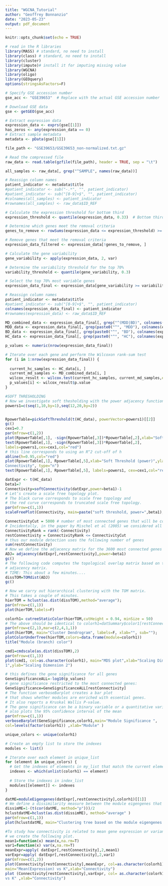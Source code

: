---
title: "WGCNA_Tutorial"
author: "Geoffrey Bonnanzio"
date: "2023-05-23"
output: pdf_document
---

```{r setup, include=FALSE}
knitr::opts_chunk$set(echo = TRUE)
```

```{r libraries}
# read in the R libraries
library(MASS) # standard, no need to install
library(class) # standard, no need to install
library(cluster)
library(impute)# install it for imputing missing value
library(WGCNA)
library(oligo)
library(GEOquery)
options(stringsAsFactors=F)
```



```{r}

# Specify GSE accession number
gse_acc <- "GSE39653"  # Replace with the actual GSE accession number

# Download GSE data
gse <- getGEO(gse_acc)

# Extract expression data
expression_data <- exprs(gse[[1]])
has_zeros <- any(expression_data == 0)
# Extract sample metadata
metadata <- pData(gse[[1]])
```

```{r}
file_path <- "GSE39653/GSE39653_non-normalized.txt.gz"

# Read the compressed file
raw_data <- read.table(gzfile(file_path), header = TRUE, sep = "\t")

all_samples <- raw_data[, grep("^SAMPLE", names(raw_data))]

# Reassign column names
patient_indicator <- metadata$title
#patient_indicator <- sub("-.*", "", patient_indicator)
#patient_indicator <- sub("[0-9]+$", "", patient_indicator)
#colnames(all_samples) <- patient_indicator
#rownames(all_samples) <- raw_data$ID_REF

```

```{r}


# Calculate the expression threshold for bottom third
expression_threshold <- quantile(expression_data, 0.33)  # Bottom third threshold

# Determine which genes meet the removal criteria
genes_to_remove <- rowSums(expression_data <= expression_threshold) >= 0.8 * ncol(expression_data)

# Remove genes that meet the removal criteria
expression_data_filtered <- expression_data[!genes_to_remove, ]

# Calculate the gene variability
gene_variability <- apply(expression_data, 2, var)

# Determine the variability threshold for the top 70%
variability_threshold <- quantile(gene_variability, 0.3)

# Select the top 70% most variable genes
expression_data_final <- expression_data[gene_variability >= variability_threshold, ]


```



```{r}
# Reassign column names
patient_indicator <- metadata$title
#patient_indicator <- sub("[0-9]+$", "", patient_indicator)
colnames(expression_data_final) <- patient_indicator
#rownames(expression_data) <- raw_data$ID_REF
```


```{r}
MD_combined_data <- expression_data_final[, grep("^(MDD|BD)", colnames(expression_data_final))]
MDD_data <- expression_data_final[, grep(paste0("^", "MDD"), colnames(expression_data_final))]
BD_data <- expression_data_final[, grep(paste0("^", "BD"), colnames(expression_data_final))]
HC_data <- expression_data_final[, grep(paste0("^", "HC"), colnames(expression_data_final))]
```

```{r}
p_values <- numeric(nrow(expression_data_final))

# Iterate over each gene and perform the Wilcoxon rank-sum test
for (i in 1:nrow(expression_data_final)) {
  
  current_hc_samples <- HC_data[i, ]
  current_md_samples <- MD_combined_data[i, ]
  wilcox_result <- wilcox.test(current_hc_samples, current_md_samples,exact = FALSE)
  p_values[i] <- wilcox_result$p.value
}

```

```{r}
#SOFT THRESHOLDING
# Now we investigate soft thesholding with the power adjacency function
powers1=c(seq(1,10,by=1),seq(12,20,by=2))


RpowerTable=pickSoftThreshold(t(HC_data), powerVector=powers1)[[2]]
gc()
cex1=0.7
par(mfrow=c(1,2))
plot(RpowerTable[,1], -sign(RpowerTable[,3])*RpowerTable[,2],xlab="Soft Threshold (power)",ylab="Scale Free Topology Model Fit,signed R^2",type="n")
text(RpowerTable[,1], -sign(RpowerTable[,3])*RpowerTable[,2],
labels=powers1,cex=cex1,col="red")
# this line corresponds to using an R^2 cut-off of h
abline(h=0.95,col="red")
plot(RpowerTable[,1], RpowerTable[,5],xlab="Soft Threshold (power)",ylab="Mean
Connectivity", type="n")
text(RpowerTable[,1], RpowerTable[,5], labels=powers1, cex=cex1,col="red") 
```

```{r}
datExpr <- t(HC_data)
beta1=7
Connectivity=softConnectivity(datExpr,power=beta1)-1
# Let’s create a scale free topology plot.
# The black curve corresponds to scale free topology and
# the red curve corresponds to truncated scale free topology.
par(mfrow=c(1,1))
scaleFreePlot(Connectivity, main=paste("soft threshold, power=",beta1), truncated=F) 
```

```{r}
ConnectivityCut = 5000 # number of most connected genes that will be considered
# Incidentally, in the paper by Mischel et al (2005) we considered all 3600 #genes.
ConnectivityRank = rank(-Connectivity)
restConnectivity = ConnectivityRank <= ConnectivityCut
# thus our module detection uses the following number of genes
sum(restConnectivity)
# Now we define the adjacency matrix for the 3600 most connected genes
ADJ= adjacency(datExpr[,restConnectivity],power=beta1)
gc()
# The following code computes the topological overlap matrix based on the
# adjacency matrix.
# TIME: This about a few minutes....
dissTOM=TOMdist(ADJ)
gc() 

# Now we carry out hierarchical clustering with the TOM matrix.
# This takes a couple of minutes.
hierTOM = hclust(as.dist(dissTOM),method="average");
par(mfrow=c(1,1))
plot(hierTOM,labels=F)
```

```{r}
colorh1= cutreeStaticColor(hierTOM,cutHeight = 0.94, minSize = 50)
# The above should be identical to colorh1=datSummary$color1[restConnectivity]
par(mfrow=c(2,1),mar=c(2,4,1,1))
plot(hierTOM, main="Cluster Dendrogram", labels=F, xlab="", sub="");
plotColorUnderTree(hierTOM,colors=data.frame(module=colorh1))
title("Module (branch) color")
```


```{r}
cmd1=cmdscale(as.dist(dissTOM),2)
par(mfrow=c(1,1))
plot(cmd1, col=as.character(colorh1), main="MDS plot",xlab="Scaling Dimension
1",ylab="Scaling Dimension 2") 
```

```{r}
# this defines the gene significance for all genes
GeneSignificanceALL=-log10(p_values)
# gene significance restricted to the most connected genes:
GeneSignificance=GeneSignificanceALL[restConnectivity]
# The function verboseBarplot creates a bar plot
# that shows whether modules are enriched with essential genes.
# It also reports a Kruskal Wallis P-value.
# The gene significance can be a binary variable or a quantitative variable.
# also plots the 95% confidence interval of the mean
par(mfrow=c(1,1))
verboseBarplot(GeneSignificance,colorh1,main="Module Significance ",
col=levels(factor(colorh1)) ,xlab="Module" ) 
```


```{r plot_module_profile}

unique_colors <- unique(colorh1)

# Create an empty list to store the indexes
modules <- list()

# Iterate over each element in unique_list
for (element in unique_colors) {
  # Get the indexes of elements in my_list that match the current element
  indexes <- which(unlist(colorh1) == element)
  
  # Store the indexes in index_list
  modules[[element]] <- indexes
}

```



```{r}
datME=moduleEigengenes(datExpr[,restConnectivity],colorh1)[[1]]
# We define a dissimilarity measure between the module eigengenes that keeps track of the sign of the correlation between the module eigengenes.
dissimME=1-(t(cor(datME, method="p")))/2
hclustdatME=hclust(as.dist(dissimME), method="average" )
par(mfrow=c(1,1))
plot(hclustdatME, main="Clustering tree based on the module eigengenes of modules") 
```


```{r}
#To study how connectivity is related to mean gene expression or variance of gene expression
# we create the following plot.
mean1=function(x) mean(x,na.rm=T)
var1=function(x) var(x,na.rm=T)
meanExpr=apply( datExpr[,restConnectivity],2,mean1)
varExpr=apply( datExpr[,restConnectivity],2,var1)
par(mfrow=c(1,2))
plot(Connectivity[restConnectivity],meanExpr, col=as.character(colorh1),
main="Mean(Expression) vs K",xlab="Connectivity")
plot (Connectivity[restConnectivity],varExpr, col= as.character(colorh1), main="Var(Expression)
vs K" ,xlab="Connectivity")
```




